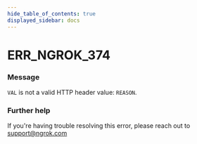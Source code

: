 ```yaml
---
hide_table_of_contents: true
displayed_sidebar: docs
---
```



# ERR_NGROK_374

### Message
`VAL` is not a valid HTTP header value: `REASON`.

<ErrorDetails error='err_ngrok_374' />


### Further help
If you're having trouble resolving this error, please reach out to [support@ngrok.com](mailto:support@ngrok.com?subject=Help%20with%20ERR_NGROK_374)

